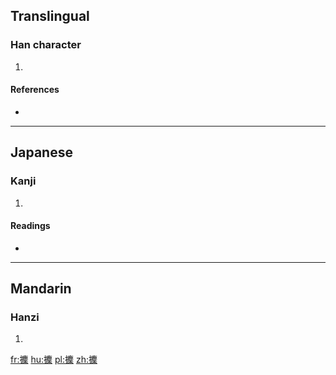==Translingual==

===Han character===
{{Han char|rn=64|rad=手|as=16|sn=19|four=|canj=手戈心木 (QIPD)}}

# {{defn|Han|sort=手16}}

====References====
* {{Han ref|kx=0462.210|dkj=12949|dj=0811.210|hdz=31983.110|uh=6508|ud=25864}}

----

==Japanese==

===Kanji===
{{ja-kanji|grade=|rs=手16}}

# {{defn|lang=ja|sort=手16}}

====Readings====
* {{ja-readings|on=[[くん]] (kun), [[きん]] (kin), [[ひ]] (hi)|kun=[[ひろう]] (hirou), [[とる]] (toru)}}

----

==Mandarin==

===Hanzi===
{{cmn-hanzi|pin=[[jùn]] ([[jun4]])|wg=chün<sup>4</sup>}}

# {{defn|lang=cmn|sort=手16}}

[[fr:攈]]
[[hu:攈]]
[[pl:攈]]
[[zh:攈]]